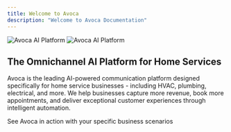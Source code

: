 ```yaml
---
title: Welcome to Avoca
description: "Welcome to Avoca Documentation"
---
```


<img
  className="block dark:hidden"
  src="/images/hero-light.png"
  alt="Avoca AI Platform"
/>
<img
  className="hidden dark:block"
  src="/images/hero-dark.png"
  alt="Avoca AI Platform"
/>

## The Omnichannel AI Platform for Home Services

Avoca is the leading AI-powered communication platform designed specifically for home service businesses - including HVAC, plumbing, electrical, and more. We help businesses capture more revenue, book more appointments, and deliver exceptional customer experiences through intelligent automation.

<Card title="Book Your Demo" icon="calendar" href="https://avoca.ai/demo">
  See Avoca in action with your specific business scenarios
</Card>

